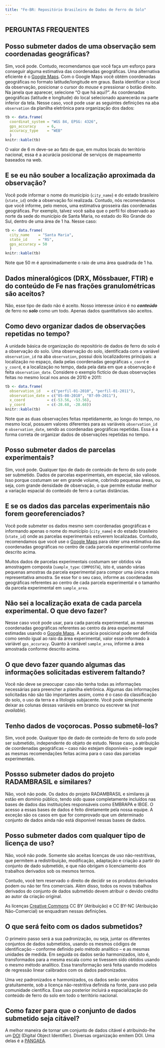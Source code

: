 ```yaml
---
title: "Fe-BR: Repositório Brasileiro de Dados de Ferro do Solo"
---
```


## PERGUNTAS FREQUENTES

## Posso submeter dados de uma observação sem coordenadas geográficas?

Sim, você pode. Contudo, recomendamos que você faça um esforço para conseguir alguma estimativa das 
coordenadas geográficas. Uma alternativa eficiente é o [Google Maps](https://www.google.com.br/maps/). Com o 
Google Maps você obtém coordenadas geográficas no formato latitude/longitude em graus. Basta identificar o local da observação, posicionar o cursor do *mouse* e pressionar o botão direito. Na janela que aparecer, selecione "O que há aqui?". As coordenadas geográficas (latitude e longitude) do local selecionado aparecerão na parte inferior da tela. Nesse caso, você pode usar as seguintes definições na aba `observation` da planilha eletrônica para organização dos dados:

```r
tb <- data.frame(
  coordinat_system = "WGS 84, EPSG: 4326",
  gps_accuracy     = 6,
  accuracy_type    = "WEB"
  )
knitr::kable(tb)
```

O valor de 6 m deve-se ao fato de que, em muitos locais do território nacional, essa é a acurácia posicional 
de serviços de mapeamento baseados na web.

## E se eu não souber a localização aproximada da observação?

Você pode informar o nome do município (`city_name`) e do estado brasileiro (`state_id`) onde a
observação foi realizada. Contudo, nós recomendamos que você informe, pelo menos, uma estimativa grosseira das
coordenadas geográficas. Por exemplo, talvez você saiba que o perfil foi observado ao norte da sede do
município de Santa Maria, no estado do Rio Grande do Sul, dentro de uma área de 1 ha. Nesse caso:

```r
tb <- data.frame(
  city_name    = "Santa Maria",
  state_id     = "RS",
  gps_accuracy = 50
  )
knitr::kable(tb)
```

Note que 50 m é aproximadamente o raio de uma área quadrada de 1 ha.

## Dados mineralógicos (DRX, Mössbauer, FTIR) e do conteúdo de Fe nas frações granulométricas são aceitos?

Não, esse tipo de dado não é aceito. Nosso interesse único é no ***conteúdo*** de ferro no ***solo*** como
um todo. Apenas dados quantitativos são aceitos.

## Como devo organizar dados de observações repetidas no tempo?

A unidade básica de organização do repositório de dados de ferro do solo é a observação do solo. Uma 
observação do solo, identificada com a variável `observation_id` na aba `observation`, possui dois 
localizadores principais: a localização no espaço, dada pelas coordenadas geográficas `x_coord` e	`y_coord`, e
a localização no tempo, dada pela data em que a observação é feita `observation_date`. Considere o exemplo 
fictício de duas observações feitas no mesmo local nos anos de 2010 e 2011:

```r
tb <- data.frame(
  observation_id   = c("perfil-01-2010", "perfil-01-2011"),
  observation_date = c("05-08-2010", "07-09-2011"),
  x_coord          = c(-53.56, -53.56),
  y_coord          = c(-28.68, -28.68))
knitr::kable(tb)
```

Note que as duas observações feitas repetidamente, ao longo do tempo, no mesmo local, possuem valores 
diferentes para as variáveis `observation_id` e `observation_date`, sendo as coordenadas geográficas 
repetidas. Essa é a forma correta de organizar dados de observações repetidas no tempo.

## Posso submeter dados de parcelas experimentais?

Sim, você pode. Qualquer tipo de dado de conteúdo de ferro do solo pode ser submetido. Dados de parcelas
experimentais, em especial, são valiosos. Isso porque costumam ser em grande volume, cobrindo pequenas áreas, 
ou seja, com grande densidade de observação, o que permite estudar melhor a variação espacial do conteúdo de
ferro a curtas distâncias.

## E se os dados das parcelas experimentais não forem georeferenciados?

Você pode submeter os dados mesmo sem coordenadas geográficas e informando apenas o nome do município
(`city_name`) e do estado brasileiro (`state_id`) onde as parcelas experimentais estiverem localizadas. 
Contudo, recomendamos que você use o [Google Maps](https://www.google.com.br/maps/) para obter uma estimativa 
das coordenadas geográficas no centro de cada parcela experimental conforme descrito acima.

Muitos dados de parcelas experimentais costumam ser obtidos via amostragem composta 
(`sample_type`: `COMPOSTA`), isto é, usando várias pequenas amostras da parcela experimental para compor uma
única e mais representativa amostra. Se esse for o seu caso, informe as coordenadas geográficas referentes ao
centro de cada parcela experimental e o tamanho da parcela experimental em `sample_area`.

## Não sei a localização exata de cada parcela experimental. O que devo fazer?

Nesse caso você pode usar, para cada parcela experimental, as mesmas coordenadas geográficas referentes ao 
centro da área experimental estimadas usando o [Google Maps](https://www.google.com.br/maps/). A acurácia
posicional pode ser definida como sendo igual ao raio da área experimental, valor esse informado à variável 
`gps_accuracy`. Quanto à variável `sample_area`, informe a área amostrada conforme descrito acima.

## O que devo fazer quando algumas das informações solicitadas estiverem faltando?

Você não deve se preocupar caso não tenha todas as informações necessárias para preencher a planilha 
eletrônica. Algumas das informações solicitadas não são tão importantes assim, como é o caso da classificação 
do solo, o uso da terra e a litologia subjacente. Você pode simplesmente deixar as colunas dessas variáveis em
branco ou escrever `NA` (*not available*).

## Tenho dados de voçorocas. Posso submetê-los?

Sim, você pode. Qualquer tipo de dado de conteúdo de ferro do solo pode ser submetido, independente do objeto de estudo. Nesse caso, a atribuição de coordenadas geográficas -- caso não estejam disponíveis -- pode seguir as mesmas recomendações feitas acima para o caso das parcelas experimentais.

## Possso submeter dados do projeto RADAMBRASIL e similares?

Não, você não pode. Os dados do projeto RADAMBRASIL e similares já estão em domínio público, tendo sido quase completamente incluídos nas bases de dados das instituições responsáveis como EMBRAPA e IBGE. O acesso a essas bases de dados é feito diretamente pela nossa equipe. A exceção são os casos em que for comprovado que um determinado conjunto de dados ainda não está disponível nessas bases de dados.

## Posso submeter dados com qualquer tipo de licença de uso?

Não, você não pode. Somente são aceitas licenças de uso não-restritivas, que permitem a redistribuição, modificação, adaptação e criação a partir do conjunto de dado submetido, e que não obrigam o licenciamento dos trabalhos derivados sob os mesmos termos.

Contudo, você tem reservado o direito de decidir se os produtos derivados podem ou não ter fins comerciais. Além disso, todos os novos trabalhos derivados do conjunto de dados submetido devem atribuir o devido crédito ao autor da criação original.

As licenças [Creative Commons](https://br.creativecommons.org/licencas/) CC BY (Atribuição) e CC BY-NC (Atribuição Não-Comercial) se enquadram nessas definições.

## O que será feito com os dados submetidos?

O primeiro passo será a sua padronização, ou seja, juntar os diferentes conjuntos de dados submetidos, usando
os mesmos códigos de identificação -- conforme definido pelo método analítico -- e as mesmas unidades de 
medida. Em seguida os dados serão harmonizados, isto é, transformados para a mesma escala como se tivessem 
sido obtidos usando o mesmo método analítico. Essa transformação será feita usando modelos de regressão linear
calibrados com os dados padronizados.

Uma vez padronizados e harmonizados, os dados serão servidos gratuitamente, sob a licença não-restritiva 
definida na fonte, para uso pela comunidade científica. Esse uso posterior incluirá a espacialização do
conteúdo de ferro do solo em todo o território nacional.

## Como fazer para que o conjunto de dados submetido seja citável?

A melhor maneira de tornar um conjunto de dados citável é atribuindo-lhe um [DOI](http://www.doi.org/)
(Digital Object Identifier). Diversas organização emitem DOI. Uma delas é a [PANGAEA](https://www.pangaea.de/).
